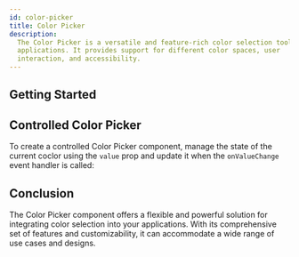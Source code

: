 ```yaml
---
id: color-picker
title: Color Picker
description:
  The Color Picker is a versatile and feature-rich color selection tool for your
  applications. It provides support for different color spaces, user
  interaction, and accessibility.
---
```



<ComponentPreview />

## Getting Started

<Story id="Basic" />

## Controlled Color Picker

To create a controlled Color Picker component, manage the state of the current
coclor using the `value` prop and update it when the `onValueChange` event handler is
called:

<Story id="Controlled" />

## Conclusion

The Color Picker component offers a flexible and powerful solution for
integrating color selection into your applications. With its comprehensive set
of features and customizability, it can accommodate a wide range of use cases
and designs.

